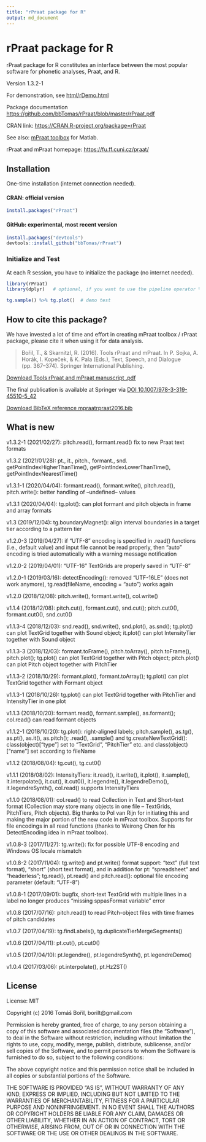 ```yaml
---
title: "rPraat package for R"
output: md_document
---
```


# rPraat package for R

rPraat package for R constitutes an interface between the most popular software for phonetic analyses, Praat, and R.

Version 1.3.2-1

For demonstration, see [html/rDemo.html](https://fu.ff.cuni.cz/praat/rDemo.html)

Package documentation [https://github.com/bbTomas/rPraat/blob/master/rPraat.pdf](https://github.com/bbTomas/rPraat/blob/master/rPraat.pdf)

CRAN link: [https://CRAN.R-project.org/package=rPraat](https://CRAN.R-project.org/package=rPraat)

See also: [mPraat toolbox](https://github.com/bbTomas/mPraat) for Matlab.

rPraat and mPraat homepage: [https://fu.ff.cuni.cz/praat/](https://fu.ff.cuni.cz/praat/)

## Installation

One-time installation (internet connection needed). 

#### CRAN: official version

```r
install.packages("rPraat")
```

#### GitHub: experimental, most recent version

```r
install.packages("devtools")
devtools::install_github("bbTomas/rPraat")
```


### Initialize and Test

At each R session, you have to initialize the package (no internet needed).

```r
library(rPraat)
library(dplyr)   # optional, if you want to use the pipeline operator %>%

tg.sample() %>% tg.plot()  # demo test
```


## How to cite this package?
We have invested a lot of time and effort in creating mPraat toolbox / rPraat package, please cite it when using it for data analysis.

> Bořil, T., & Skarnitzl, R. (2016). Tools rPraat and mPraat. In P. Sojka, A. Horák, I. Kopeček, & K. Pala (Eds.), Text, Speech, and Dialogue (pp. 367–374). Springer International Publishing.

[Download Tools rPraat and mPraat manuscript .pdf](https://fu.ff.cuni.cz/praat/boril_skarnitzl_2016_Tools_rPraat_and_mPraat_[manuscript].pdf)

The final publication is available at Springer via [DOI 10.1007/978-3-319-45510-5_42](https://dx.doi.org/10.1007/978-3-319-45510-5_42)


[Download BibTeX reference mpraatrpraat2016.bib](https://fu.ff.cuni.cz/praat/mpraatrpraat2016.bib)

## What is new

v1.3.2-1 (2021/02/27): pitch.read(), formant.read() fix to new Praat text formats

v1.3.2 (2021/01/28): pt., it., pitch., formant., snd. getPointIndexHigherThanTime(), getPointIndexLowerThanTime(), getPointIndexNearestTime()

v1.3.1-1 (2020/04/04): formant.read(), formant.write(), pitch.read(), pitch.write(): better handling of --undefined-- values

v1.3.1 (2020/04/04): tg.plot(): can plot formant and pitch objects in frame and array formats

v1.3 (2019/12/04): tg.boundaryMagnet(): align interval boundaries in a target tier according to a pattern tier

v1.2.0-3 (2019/04/27): if "UTF-8" encoding is specified in .read() functions (i.e., default value) and input file cannot be read properly, then "auto" encoding is tried automatically with a warning message notification

v1.2.0-2 (2019/04/01): "UTF-16" TextGrids are properly saved in "UTF-8"

v1.2.0-1 (2019/03/16): detectEncoding(): removed "UTF-16LE" (does not work anymore), tg.read(fileName, encoding = "auto") works again

v1.2.0 (2018/12/08): pitch.write(), formant.write(), col.write()

v1.1.4 (2018/12/08): pitch.cut(), formant.cut(), snd.cut(); pitch.cut0(), formant.cut0(), snd.cut0()

v1.1.3-4 (2018/12/03): snd.read(), snd.write(), snd.plot(), as.snd(); tg.plot() can plot TextGrid together with Sound object; it.plot() can plot IntensityTier together with Sound object

v1.1.3-3 (2018/12/03): formant.toFrame(), pitch.toArray(), pitch.toFrame(), pitch.plot(); tg.plot() can plot TextGrid together with Pitch object; pitch.plot() can plot Pitch object together with PitchTier

v1.1.3-2 (2018/10/29): formant.plot(), formant.toArray(); tg.plot() can plot TextGrid together with Formant object

v1.1.3-1 (2018/10/26): tg.plot() can plot TextGrid together with PitchTier and IntensityTier in one plot

v1.1.3 (2018/10/20): formant.read(), formant.sample(), as.formant(); col.read() can read formant objects

v1.1.2-1 (2018/10/20): tg.plot(): right-aligned labels; pitch.sample(), as.tg(), as.pt(), as.it(), as.pitch(); .read(), .sample() and tg.createNewTextGrid(): class(object)["type"] set to "TextGrid", "PitchTier" etc. and class(object)["name"] set according to fileName

v1.1.2 (2018/08/04): tg.cut(), tg.cut0()

v1.1.1 (2018/08/02): IntensityTiers: it.read(), it.write(), it.plot(), it.sample(), it.interpolate(), it.cut(), it.cut0(), it.legendre(), it.legendreDemo(), it.legendreSynth(), col.read() supports IntensityTiers

v1.1.0 (2018/08/01): col.read() to read Collection in Text and Short-text format (Collection may store many objects in one file – TextGrids, PitchTiers, Pitch objects). Big thanks to Pol van Rijn for initiating this and making the major portion of the new code in mPraat toolbox. Supports for file encodings in all read functions (thanks to Weirong Chen for his DetectEncoding idea in mPraat toolbox).

v1.0.8-3 (2017/11/27): tg.write(): fix for possible UTF-8 encoding and Windows OS locale mismatch

v1.0.8-2 (2017/11/04): tg.write() and pt.write() format support: "text" (full text format), "short" (short text format), and in addition for pt: "spreadsheet" and "headerless"; tg.read(), pt.read() and pitch.read(): optional file encoding parameter (default: "UTF-8")

v1.0.8-1 (2017/09/01): bugfix, short-text TextGrid with multiple lines in a label no longer produces "missing sppasFormat variable" error

v1.0.8 (2017/07/16): pitch.read() to read Pitch-object files with time frames of pitch candidates

v1.0.7 (2017/04/19): tg.findLabels(), tg.duplicateTierMergeSegments()

v1.0.6 (2017/04/11): pt.cut(), pt.cut0()

v1.0.5 (2017/04/10): pt.legendre(), pt.legendreSynth(), pt.legendreDemo()

v1.0.4 (2017/03/06): pt.interpolate(), pt.Hz2ST()

## License

License: MIT

Copyright (c) 2016 Tomáš Bořil, borilt@gmail.com


Permission is hereby granted, free of charge, to any person obtaining a copy of this software and associated documentation files (the "Software"), to deal in the Software without restriction, including without limitation the rights to use, copy, modify, merge, publish, distribute, sublicense, and/or sell copies of the Software, and to permit persons to whom the Software is furnished to do so, subject to the following conditions:

The above copyright notice and this permission notice shall be included in all copies or substantial portions of the Software.

THE SOFTWARE IS PROVIDED "AS IS", WITHOUT WARRANTY OF ANY KIND, EXPRESS OR IMPLIED, INCLUDING BUT NOT LIMITED TO THE WARRANTIES OF MERCHANTABILITY, FITNESS FOR A PARTICULAR PURPOSE AND NONINFRINGEMENT. IN NO EVENT SHALL THE AUTHORS OR COPYRIGHT HOLDERS BE LIABLE FOR ANY CLAIM, DAMAGES OR OTHER LIABILITY, WHETHER IN AN ACTION OF CONTRACT, TORT OR OTHERWISE, ARISING FROM, OUT OF OR IN CONNECTION WITH THE SOFTWARE OR THE USE OR OTHER DEALINGS IN THE SOFTWARE.

